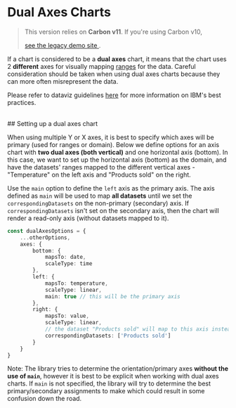 
<Meta title="Docs/Tutorials/Dual axes charts" />

# Dual Axes Charts

> This version relies on <b>Carbon v11</b>. If you're using Carbon v10,
>
> <a href="https://carbon-charts-0x.netlify.app" target="_blank" rel="noreferrer">
> 	see the legacy demo site
> </a>
> .

If a chart is considered to be a **dual axes** chart, it means that the chart uses 2 **different**
axes for visually mapping [ranges](https://www.mathsisfun.com/sets/domain-range-codomain.html) for
the data. Careful consideration should be taken when using dual axes charts because they can more
often misrepresent the data.

Please refer to dataviz guidelines
[here](https://www.carbondesignsystem.com/data-visualization/getting-started) for more information
on IBM's best practices.

<br />
## Setting up a dual axes chart

When using multiple Y or X axes, it is best to specify which axes will be primary (used for ranges
or domain). Below we define options for an axis chart with **two dual axes (both vertical)** and one
horizontal axis (bottom). In this case, we want to set up the horizontal axis (bottom) as the
domain, and have the datasets' ranges mapped to the different vertical axes - "Temperature" on the
left axis and "Products sold" on the right.

Use the `main` option to define the `left` axis as the primary axis. The axis defined as `main` will
be used to map **all datasets** until we set the `correspondingDatasets` on the non-primary
(secondary) axis. If `correspondingDatasets` isn't set on the secondary axis, then the chart will
render a read-only axis (without datasets mapped to it).

```ts
const dualAxesOptions = {
	...otherOptions,
	axes: {
		bottom: {
			mapsTo: date,
			scaleType: time
		},
		left: {
			mapsTo: temperature,
			scaleType: linear,
			main: true // this will be the primary axis
		},
		right: {
			mapsTo: value,
			scaleType: linear,
			// the dataset "Products sold" will map to this axis instead
			correspondingDatasets: ['Products sold']
		}
	}
}
```

Note: The library tries to determine the orientation/primary axes **without the use of `main`**,
however it is best to be explicit when working with dual axes charts. If `main` is not specified,
the library will try to determine the best primary/secondary assignments to make which could result
in some confusion down the road.
